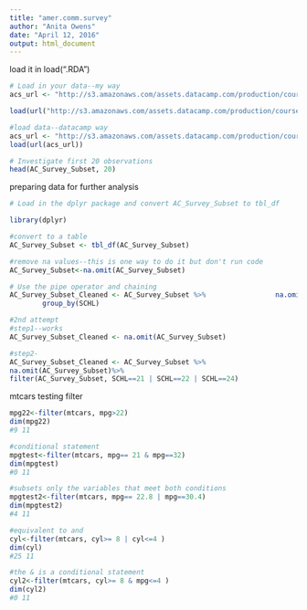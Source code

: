 ```yaml
---
title: "amer.comm.survey"
author: "Anita Owens"
date: "April 12, 2016"
output: html_document
---
```

load it in
load("<FileName>.RDA")
```r
# Load in your data--my way
acs_url <- "http://s3.amazonaws.com/assets.datacamp.com/production/course_810/AC_Survey_Subset.RData"

load(url("http://s3.amazonaws.com/assets.datacamp.com/production/course_810/AC_Survey_Subset.RData"))

#load data--datacamp way
acs_url <- "http://s3.amazonaws.com/assets.datacamp.com/production/course_810/AC_Survey_Subset.RData"
load(url(acs_url))

# Investigate first 20 observations
head(AC_Survey_Subset, 20)
```
preparing data for further analysis
```r
# Load in the dplyr package and convert AC_Survey_Subset to tbl_df

library(dplyr)

#convert to a table
AC_Survey_Subset <- tbl_df(AC_Survey_Subset) 

#remove na values--this is one way to do it but don't run code
AC_Survey_Subset<-na.omit(AC_Survey_Subset)

# Use the pipe operator and chaining 
AC_Survey_Subset_Cleaned <- AC_Survey_Subset %>%                 na.omit(AC_Survey_Subset) %>%                                filter(AC_Survey_Subset, SCHL == c(21, 22, 24)) %>%
        group_by(SCHL)

#2nd attempt
#step1--works
AC_Survey_Subset_Cleaned <- na.omit(AC_Survey_Subset) 

#step2-
AC_Survey_Subset_Cleaned <- AC_Survey_Subset %>%
na.omit(AC_Survey_Subset)%>%
filter(AC_Survey_Subset, SCHL==21 | SCHL==22 | SCHL==24)

```
mtcars testing filter
```r
mpg22<-filter(mtcars, mpg>22)
dim(mpg22)
#9 11

#conditional statement
mpgtest<-filter(mtcars, mpg== 21 & mpg==32)
dim(mpgtest)
#0 11

#subsets only the variables that meet both conditions
mpgtest2<-filter(mtcars, mpg== 22.8 | mpg==30.4)
dim(mpgtest2)
#4 11

#equivalent to and
cyl<-filter(mtcars, cyl>= 8 | cyl<=4 )
dim(cyl)
#25 11

#the & is a conditional statement
cyl2<-filter(mtcars, cyl>= 8 & mpg<=4 )
dim(cyl2)
#0 11
```

